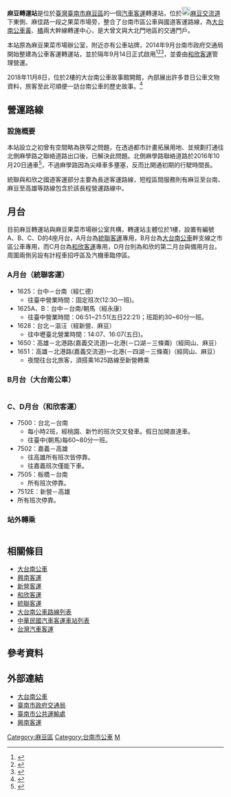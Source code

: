 {{coord|23|11|7|N|120|14|21|E|display=title}}
{{Infobox 轉運站
|name=麻豆轉運站<br/><small>Madou Bus Station</small>
|logo=
|image=[[File:Madou_Bus_Station_201609.jpg|250px]]
|location={{ROC-TW}}<br>[[臺南市|臺南市]][[麻豆區|麻豆區]]麻佳路一段80號
|opendate=2015年9月14日
|closedate=
|built=2014年9月-2015年8月
|est_completion=
|howtobuild=
|floor=2樓
|use=[[辦公|辦公]]、故事館
|terminate=
|via=
}}
'''麻豆轉運站'''是位於[[臺灣|臺灣]][[臺南市|臺南市]][[麻豆區|麻豆區]]的一個[[台灣汽車客運|汽車客運]]轉運站，位於[[File:TWHW1.svg|20px]][[麻豆交流道_(國道1號)|麻豆交流道]]下東側、麻佳路一段之果菜市場旁，整合了台南市區公車與國道客運路線，為[[大台南公車|大台南公車]][[大台南公車黃幹線|黃]]、[[大台南公車橘幹線|橘]]兩大幹線轉運中心，是大曾文與大北門地區的交通門戶。

本站原為麻豆果菜市場辦公室，附近亦有公車站牌，2014年9月台南市政府交通局開始整建為公車客運轉運站，並於隔年9月14日正式啟用<ref>{{cite web|url=http://news.ltn.com.tw/news/life/breakingnews/1099033|title=麻豆多功能轉運中心整建工程開工|publisher=自由電子報|accessdate=2016-05-01|date=2014-09-05}}</ref><ref>{{cite web|url=http://www.tainan.gov.tw/tainan/news.asp?id=%7B3F004FF5-82B4-4E8D-8DB4-433F6CFA4034%7D|title=麻豆轉運站落成啟用 臺南第一座結合國道客運與市區公車之綜合轉運站|publisher=市政新聞 - 臺南市政府全球資訊網|accessdate=2016-05-01|date=2015-09-14|archive-url=https://web.archive.org/web/20170327203649/http://www.tainan.gov.tw/tainan/news.asp?id=%7B3F004FF5-82B4-4E8D-8DB4-433F6CFA4034%7D|archive-date=2017-03-27|dead-url=yes}}</ref><ref>{{cite web|url=http://udn.com/news/story/7326/1187138-%E9%BA%BB%E8%B1%86%E8%BD%89%E9%81%8B%E7%AB%99%E5%95%9F%E7%94%A8-%E5%96%AE%E4%B8%80%E5%87%BA%E5%8F%A3%E6%81%90%E5%A1%9E|title=麻豆轉運站啟用 單一出口恐塞|publisher=聯合新聞網|accessdate=2016-05-01|date=2015-09-15}}</ref>，並委由[[和欣客運|和欣客運]]管理營運。

2018年11月8日，位於2樓的大台南公車故事館開館，內部展出許多昔日公車文物資料，旅客至此可順便一訪台南公車的歷史故事。<ref>{{cite web|url=http://news.ltn.com.tw/news/life/breakingnews/2605945|title=大台南公車故事館麻豆開館 勾起搭公車回憶|publisher=自由時報|accessdate=2018-11-08|date=2018-11-08}}</ref>

== 營運路線 ==
=== 設施概要 ===
本站設立之初曾有空間略為狹窄之問題，在透過都市計畫拓展用地、並規劃打通往北側麻學路之聯絡道路出口後，已解決此問題。北側麻學路聯絡道路於2016年10月20日通車<ref>{{cite web|url=http://www.nownews.com/n/2016/10/20/2278242|title=行車動線更順暢麻豆轉運站聯外道路完工啟用|publisher=NOWnews|accessdate=2016-10-24|date=2015-10-20}}</ref>，不過麻學路因為尖峰車多壅塞，反而比開通初期的行駛時間長。

統聯與和欣之國道客運部分主要為長途客運路線，短程區間服務則有麻豆至台南、麻豆至高雄等路線包含於該長程營運路線中。

== 月台 ==
目前麻豆轉運站與麻豆果菜市場辦公室共構，轉運站主體位於1樓，設置有編號A、B、C、D的4座月台，A月台為[[統聯客運|統聯客運]]專用，B月台為[[大台南公車|大台南公車]]幹支線之市區公車專用，而C月台為[[和欣客運|和欣客運]]專用，D月台則為和欣的第二月台與備用月台。周圍兩側另設有計程車招呼區及汽機車臨停區。
=== A月台（統聯客運） ===
* 1625：台中－台南（經仁德）
**往臺中營業時間：固定班次(12:30一班)。
* 1625A、B：台中－台南/朝馬（經永康）
**往臺中營業時間：06:51~21:51(五日22:21)；班距約30~60分一班。
* 1628：台北－漚汪（經新營、麻豆）
**往中壢臺北營業時間：14:07、16:07(五日)。
* 1650：高雄－北港路(嘉義交流道)—北港(－口湖－三條崙)（經岡山、麻豆）
* 1651：高雄－北港路(嘉義交流道)—北港(－四湖－三條崙)（經岡山、麻豆）
**夜間往台北旅客，須搭乘1625路線至新營轉乘

=== B月台（大台南公車） ===
{| class="wikitable" width="95%" border="0" align="center" cellpadding="2" cellspacing="1"
|-bgcolor="#EAEAEA"
|-
!路線!!營運業者!!起站!!行經!!迄站!!備註
|-
|<font color=#FF7300>'''橘幹線'''</font>||[[興南客運|興南客運]]||[[興南客運佳里站|佳里]]||麻豆轉運站、[[善化轉運站|善化轉運站]]、[[大內區|大內]]||[[興南客運玉井站|玉井]]||
*行駛台84線。
|-
|<font color=#FF7300>橘9-1</font>||漢程客運||佳里||麻豆轉運站、新營轉運站||[[高鐵嘉義站|高鐵嘉義站]]||
*行駛國道一號、台82線。
|-
|<font color=#FF7300>橘10</font>||興南客運||大地莊園||麻豆轉運站、[[官田區|官田]]||[[國立台南藝術大學|台南藝術大學]]||
|-
|<font color=#FF7300>橘10區間車-1</font>||興南客運||大地莊園||麻豆轉運站||[[隆田車站|隆田火車站]]||
*大地莊園16:00發車，於隆田火車站17:30折返。
|-
|<font color=#FF7300>橘10區間車-2</font>||興南客運||大地莊園||麻豆轉運站、隆田火車站||[[六甲區|六甲]]||
*大地莊園6:55發車，於六甲7:55折返。
|-
|<font color=#FF7300>橘10-1</font>||興南客運||麻豆轉運站||[[隆田車站|隆田車站]]、[[拔林車站|拔林車站]]||勞動力發展署||
|-
|<font color=#FF7300>橘11</font>||興南客運||麻豆轉運站||||西港||
*部分班次延駛至[[下營區|下營區]]公所、安南醫院。
*部分班次延駛至臺南轉運站，不經安南醫院。
|-
|<font color=#FF7300>橘11-1</font>||興南客運||麻豆轉運站||西港||[[臺南轉運站|臺南轉運站]]||
*部分班次延駛至下營區公所。
*部分班次繞駛成大醫院（勝利路）。
*跳蛙公車，僅停靠部分站點。
|-
|<font color=#FF7300>橘12</font>||興南客運||麻豆轉運站||善化轉運站、[[新市車站_(台灣)|新市車站]]、南科實中、[[鹽行|鹽行]]||臺南轉運站||
|-
|<font color=#FF7300>橘13</font>||漢程客運||臺南轉運站||[[平實轉運站|平實轉運站]]|||麻豆轉運站||
*行駛小東路、國道一號。
|-
|<font color=#FF7300>橘14</font>||漢程客運||麻豆轉運站||中榮里|||南科實中||
*行駛國道一號。
|-
|<font color=#FF9900>'''黃幹線'''</font>||興南客運<br/>[[新營客運|新營客運]]||白河轉運站||[[新營區|新營]]、[[柳營區|柳營]]、下營||麻豆轉運站||
*部分班次繞駛白河商工。
|-
|<font color=#FF9900>'''黃幹線<br/>區間車（南）'''</font>||新營客運||新營||柳營、下營||麻豆轉運站||
*新營站21:40開車，於麻豆轉運站22:40折返。
|-
|<font color=#FF9900>黃20</font>||興南客運||麻豆轉運站||下營、紅毛厝||[[林鳳營車站|林鳳營車站]]||
|}

=== C、D月台（和欣客運） ===
* 7500：台北－台南
**每小時2班，經桃園、新竹的班次交叉發車。假日加開直達車。
**往臺中(朝馬)每60~80分一班。
* 7502：嘉義－高雄
**往高雄所有班次皆停靠。
**往嘉義班次僅能下車。
* 7505：板橋－台南
**所有班次停靠。
* 7512E：新營－高雄
*所有班次停靠。

=== 站外轉乘 ===
{| class="wikitable" width="95%" border="0" align="center" cellpadding="2" cellspacing="1"
|-bgcolor="#EAEAEA"
|-
!路線!!營運業者!!起站!!行經!!迄站!!備註
|-
|<font color=#aa753f>棕10</font>||新營客運||學甲(民權路)||||麻豆國中||
*本路線未駛入麻豆轉運站停靠。
*如欲搭車請至轉運站外麻學路上的新建里搭乘。
|}

==相關條目==
*[[大台南公車|大台南公車]]
*[[興南客運|興南客運]]
*[[新營客運|新營客運]]
*[[和欣客運|和欣客運]]
*[[統聯客運|統聯客運]]
*[[大台南公車路線列表|大台南公車路線列表]]
*[[中華民國汽車客運車站列表|中華民國汽車客運車站列表]]
*[[台灣汽車客運|台灣汽車客運]]

==參考資料==
<references />

==外部連結==
*[https://web.archive.org/web/20140208181939/http://tourguide.tainan.gov.tw/ 大台南公車]
*[https://web.archive.org/web/20191231012132/https://traffic.tainan.gov.tw/ 臺南市政府交通局]
*[https://web.archive.org/web/20190713011622/https://traffic.tainan.gov.tw/PTO/ 臺南市公共運輸處]
*[http://www.snbus.com.tw 興南客運] {{Wayback|url=http://www.snbus.com.tw/ |date=20150404231434 }}


{{大台南公車}}
[[Category:麻豆區|Category:麻豆區]]
[[Category:台南市公車|Category:台南市公車]]
[[Category:台灣汽車客運轉運站|M]]
